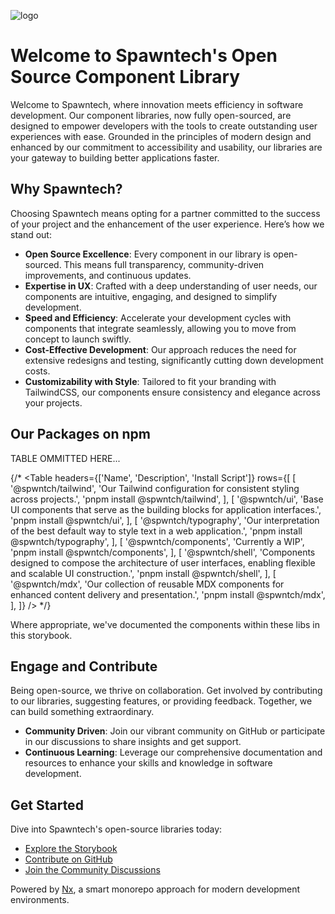 
<Meta />

![logo](/brand/logo-primary.webp)

# Welcome to Spawntech's Open Source Component Library

Welcome to Spawntech, where innovation meets efficiency in software development. Our component libraries, now fully open-sourced, are designed to empower developers with the tools to create outstanding user experiences with ease. Grounded in the principles of modern design and enhanced by our commitment to accessibility and usability, our libraries are your gateway to building better applications faster.

## Why Spawntech?

Choosing Spawntech means opting for a partner committed to the success of your project and the enhancement of the user experience. Here’s how we stand out:

- **Open Source Excellence**: Every component in our library is open-sourced. This means full transparency, community-driven improvements, and continuous updates.
- **Expertise in UX**: Crafted with a deep understanding of user needs, our components are intuitive, engaging, and designed to simplify development.
- **Speed and Efficiency**: Accelerate your development cycles with components that integrate seamlessly, allowing you to move from concept to launch swiftly.
- **Cost-Effective Development**: Our approach reduces the need for extensive redesigns and testing, significantly cutting down development costs.
- **Customizability with Style**: Tailored to fit your branding with TailwindCSS, our components ensure consistency and elegance across your projects.

## Our Packages on npm

TABLE OMMITTED HERE...

{/* <Table
  headers={['Name', 'Description', 'Install Script']}
  rows={[
    [
      '@spwntch/tailwind',
      'Our Tailwind configuration for consistent styling across projects.',
      'pnpm install @spwntch/tailwind',
    ],
    [
      '@spwntch/ui',
      'Base UI components that serve as the building blocks for application interfaces.',
      'pnpm install @spwntch/ui',
    ],
    [
      '@spwntch/typography',
      'Our interpretation of the best default way to style text in a web application.',
      'pnpm install @spwntch/typography',
    ],
    [
      '@spwntch/components',
      'Currently a WIP',
      'pnpm install @spwntch/components',
    ],
    [
      '@spwntch/shell',
      'Components designed to compose the architecture of user interfaces, enabling flexible and scalable UI construction.',
      'pnpm install @spwntch/shell',
    ],
    [
      '@spwntch/mdx',
      'Our collection of reusable MDX components for enhanced content delivery and presentation.',
      'pnpm install @spwntch/mdx',
    ],
  ]}
/> */}

Where appropriate, we've documented the components within these libs in this storybook.

## Engage and Contribute

Being open-source, we thrive on collaboration. Get involved by contributing to our libraries, suggesting features, or providing feedback. Together, we can build something extraordinary.

- **Community Driven**: Join our vibrant community on GitHub or participate in our discussions to share insights and get support.
- **Continuous Learning**: Leverage our comprehensive documentation and resources to enhance your skills and knowledge in software development.

## Get Started

Dive into Spawntech's open-source libraries today:

- [Explore the Storybook](https://docs.Spawntech.io/)
- [Contribute on GitHub](https://github.com/spwntch)
- [Join the Community Discussions](https://github.com/orgs/spwntch/discussions)

Powered by [Nx](https://nx.dev), a smart monorepo approach for modern development environments.

